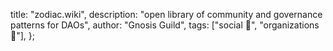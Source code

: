   title: "zodiac.wiki",
  description: "open library of community and governance patterns for DAOs",
  author: "Gnosis Guild",
  tags: ["social 👥", "organizations 📂"],
};
